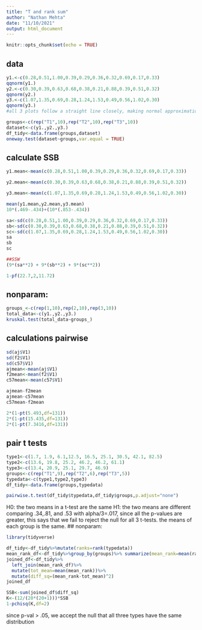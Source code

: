```yaml
---
title: "T and rank sum"
author: "Nathan Mehta"
date: "11/10/2021"
output: html_document
---
```


```r
knitr::opts_chunk$set(echo = TRUE)
```

## data
```r
y1.<-c(0.28,0.51,1.00,0.39,0.29,0.36,0.32,0.69,0.17,0.33)
qqnorm(y1.)
y2.<-c(0.30,0.39,0.63,0.68,0.38,0.21,0.88,0.39,0.51,0.32)
qqnorm(y2.)
y3.<-c(1.07,1.35,0.69,0.28,1.24,1.53,0.49,0.56,1.02,0.30)
qqnorm(y3.)
#all 3 plots follow a straight line closely, making normal approximations relevant for each group
```
```r
groups<-c(rep("T1",10),rep("T2",10),rep("T3",10))
dataset<-c(y1.,y2.,y3.)
df_tidy<-data.frame(groups,dataset)
oneway.test(dataset~groups,var.equal = TRUE)
```

## calculate SSB
```r
y1.mean<-mean(c(0.28,0.51,1.00,0.39,0.29,0.36,0.32,0.69,0.17,0.33))
```
```r
y2.mean<-mean(c(0.30,0.39,0.63,0.68,0.38,0.21,0.88,0.39,0.51,0.32))
```
```r
y3.mean<-mean(c(1.07,1.35,0.69,0.28,1.24,1.53,0.49,0.56,1.02,0.30))
```
```r
mean(y1.mean,y2.mean,y3.mean)
10*(.469-.434)+(10*(.853-.434))
```
```r
sa<-sd(c(0.28,0.51,1.00,0.39,0.29,0.36,0.32,0.69,0.17,0.33))
sb<-sd(c(0.30,0.39,0.63,0.68,0.38,0.21,0.88,0.39,0.51,0.32))
sc<-sd(c(1.07,1.35,0.69,0.28,1.24,1.53,0.49,0.56,1.02,0.30))
sa
sb
sc
```
```r
##SSW
(9*(sa**2) + 9*(sb**2) + 9*(sc**2))
```
```r
1-pf(22.7,2,11.72)
```
## nonparam:
```r
groups_<-c(rep(1,10),rep(2,10),rep(3,10))
total_data<-c(y1.,y2.,y3.)
kruskal.test(total_data~groups_)

```





## calculations pairwise
```r
sd(aj$V1)
sd(f2$V1)
sd(c57$V1)
ajmean<-mean(aj$V1)
f2mean<-mean(f2$V1)
c57mean<-mean(c57$V1)
```
```r
ajmean-f2mean
ajmean-c57mean
c57mean-f2mean
```
```r
2*(1-pt(5.493,df=131))
2*(1-pt(15.435,df=131))
2*(1-pt(7.3416,df=131))
```
## pair t tests
```r
type1<-c(1.7, 1.9, 6.1,12.5, 16.5, 25.1, 30.5, 42.1, 82.5)
type2<-c(13.6, 19.8, 25.2, 46.2, 46.2, 61.1)
type3<-c(13.4, 20.9, 25.1, 29.7, 46.9)
groups<-c(rep("T1",9),rep("T2",6),rep("T3",5))
typedata<-c(type1,type2,type3)
df_tidy<-data.frame(groups,typedata)
```
```r
pairwise.t.test(df_tidy$typedata,df_tidy$groups,p.adjust="none")
```
H0: the two means in a t-test are the same
H1: the two means are different
comparing .34,.81, and .53 with alpha/3=.017, since all the p-values are greater, this says that we fail to reject the null for all 3 t-tests. the means of each group is the same.
## nonparam:
```r
library(tidyverse)
```
```r
df_tidy<-df_tidy%>%mutate(ranks=rank(typedata))
mean_rank_df<-df_tidy%>%group_by(groups)%>% summarize(mean_rank=mean(ranks))
joined_df<-df_tidy%>%
  left_join(mean_rank_df)%>%
  mutate(tot_mean=mean(mean_rank))%>%
  mutate(diff_sq=(mean_rank-tot_mean)^2)
joined_df
```
```r
SSB<-sum(joined_df$diff_sq)
K<-(12/(20*(20+1)))*SSB
1-pchisq(K,df=2)
```
since p-val > .05, we accept the null that all three types have the same distribution

